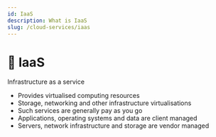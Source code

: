 ```yaml
---
id: IaaS
description: What is IaaS
slug: /cloud-services/iaas
---
```


# 🚧 IaaS


Infrastructure as a service

- Provides virtualised computing resources
- Storage, networking and other infrastructure virtualisations
- Such services are generally pay as you go
- Applications, operating systems and data are client managed
- Servers, network infrastructure and storage are vendor managed
